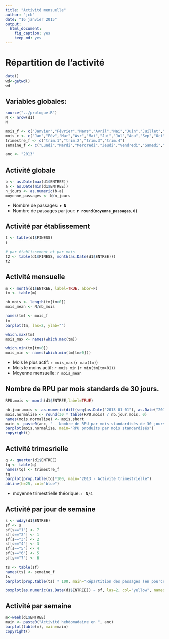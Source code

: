 ```yaml
---
title: "Activité mensuelle"
author: "jcb"
date: "16 janvier 2015"
output:
  html_document:
    fig_caption: yes
    keep_md: yes
---
```


Répartition de l'activité
========================================================
```r
date()
wd<-getwd()
wd
```
Variables globales:
-------------------
```r
source("../prologue.R")
N <- nrow(d1)
N

mois_f <- c("Janvier","Février","Mars","Avril","Mai","Juin","Juillet","Août","Septembre","Octobre","Novembre","Décembre")
mois_c <- c("Jan","Fév","Mar","Avr","Mai","Jui","Jul","Aou","Sep","Oct","Nov","Déc")
trimestre_f <- c("trim.1","trim.2","trim.3","trim.4")
semaine_f <- c("Lundi","Mardi","Mercredi","Jeudi","Vendredi","Samedi","Dimanche")

anc <- "2013"
```
Activité globale
----------------
```r
b <- as.Date(max(d1$ENTREE))
a <- as.Date(min(d1$ENTREE))
n_jours <- as.numeric(b-a)
moyenne_passages <- N/n_jours
```
- Nombre de passages: **`r N`**
- Nombre de passages par jour: **`r round(moyenne_passages,0)`**

Activité par établissement
--------------------------
```r
t <- table(d1$FINESS)
t

# par établissement et par mois
t2 <- table(d1$FINESS, month(as.Date(d1$ENTREE)))
t2
```

Activité mensuelle
--------------------

```r
m <- month(d1$ENTREE, label=TRUE, abbr=F)
tm <- table(m)

nb_mois <- length(tm[tm>0])
mois_mean <- N/nb_mois

names(tm) <- mois_f
tm
barplot(tm, las=2, ylab="")

which.max(tm)
mois_max <- names(which.max(tm))

which.min(tm[tm>0])
mois_min <- names(which.min(tm[tm>0]))

```
- Mois le plus actif: `r mois_max ` (`r max(tm)`)
- Mois le moins actif: `r mois_min ` (`r min(tm[tm>0])`)
- Moyenne mensuelle: `r mois_mean`

Nombre de RPU par mois standards de 30 jours.
--------------------------------------------

```r
RPU.mois <- month(d1$ENTREE,label=TRUE)

nb.jour.mois <- as.numeric(diff(seq(as.Date("2013-01-01"), as.Date("2014-01-01"), by = "month"))) # source: https://stat.ethz.ch/pipermail/r-help/2007-August/138113.html
mois.normalise <- round(30 * table(RPU.mois) / nb.jour.mois, 0)
names(mois.normalise) <- mois.short
main <- paste0(anc, " - Nombre de RPU par mois standardisés de 30 jours")
barplot(mois.normalise, main="RPU produits par mois standardisés")
copyright()
```


Activité trimesrielle
---------------------

```r
q <- quarter(d1$ENTREE)
tq <- table(q)
names(tq) <- trimestre_f
tq
barplot(prop.table(tq)*100, main="2013 - Activité trimestrielle")
abline(h=25, col="blue")
```
- moyenne trimestrielle théorique: `r N/4`

Activité par jour de semaine
----------------------------
```r
s <- wday(d1$ENTREE)
sf <- s
sf[s=="1"] <- 7
sf[s=="2"] <- 1
sf[s=="3"] <- 2
sf[s=="4"] <- 3
sf[s=="5"] <- 4
sf[s=="6"] <- 5
sf[s=="7"] <- 6

ts <- table(sf)
names(ts) <- semaine_f
ts
barplot(prop.table(ts) * 100, main="Répartition des passages (en pourcentage) selon le jour de la semaine")

boxplot(as.numeric(as.Date(d1$ENTREE)) ~ sf, las=2, col="yellow", names=semaine_f, main="Activité selon le jour de la semaine", notch=TRUE)
```

Activité par semaine
--------------------

```r
m<-week(d1$ENTREE)
main <- paste0("Activité hebdomadaire en ", anc)
barplot(table(m), main=main)
copyright()
```

